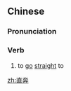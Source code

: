 ==Chinese==
{{zh-forms}}

===Pronunciation===
{{zh-pron
|m=zhíbèn
|c=zik6 ban1
|cat=v
}}

===Verb===
{{zh-verb}}

# to [[go]] [[straight]] to

[[zh:直奔]]